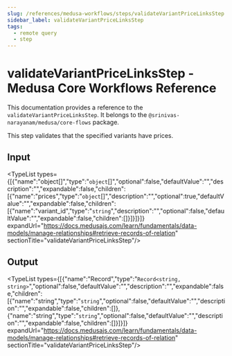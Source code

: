 ```yaml
---
slug: /references/medusa-workflows/steps/validateVariantPriceLinksStep
sidebar_label: validateVariantPriceLinksStep
tags:
  - remote query
  - step
---
```



# validateVariantPriceLinksStep - Medusa Core Workflows Reference

This documentation provides a reference to the `validateVariantPriceLinksStep`. It belongs to the `@srinivas-narayanam/medusa/core-flows` package.

This step validates that the specified variants have prices.

## Input

<TypeList types={[{"name":"object[]","type":"`object`[]","optional":false,"defaultValue":"","description":"","expandable":false,"children":[{"name":"prices","type":"`object`[]","description":"","optional":true,"defaultValue":"","expandable":false,"children":[{"name":"variant_id","type":"`string`","description":"","optional":false,"defaultValue":"","expandable":false,"children":[]}]}]}]} expandUrl="https://docs.medusajs.com/learn/fundamentals/data-models/manage-relationships#retrieve-records-of-relation" sectionTitle="validateVariantPriceLinksStep"/>

## Output

<TypeList types={[{"name":"Record","type":"`Record<string, string>`","optional":false,"defaultValue":"","description":"","expandable":false,"children":[{"name":"string","type":"`string`","optional":false,"defaultValue":"","description":"","expandable":false,"children":[]},{"name":"string","type":"`string`","optional":false,"defaultValue":"","description":"","expandable":false,"children":[]}]}]} expandUrl="https://docs.medusajs.com/learn/fundamentals/data-models/manage-relationships#retrieve-records-of-relation" sectionTitle="validateVariantPriceLinksStep"/>
